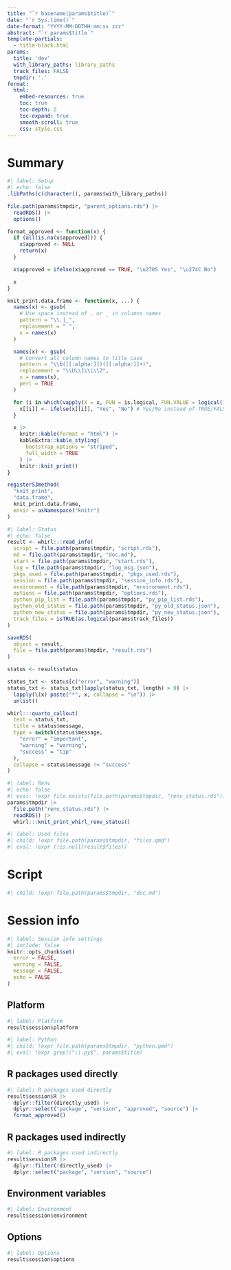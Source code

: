 ```yaml
---
title: "`r basename(params$title)`"
date: "`r Sys.time()`"
date-format: "YYYY-MM-DDTHH:mm:ss zzz"
abstract: "`r params$title`"
template-partials:
  - title-block.html
params:
  title: 'dev'
  with_library_paths: library_paths
  track_files: FALSE
  tmpdir: '.'
format:
  html:
    embed-resources: true
    toc: true
    toc-depth: 2
    toc-expand: true
    smooth-scroll: true
    css: style.css
---
```


# Summary

```r
#| label: Setup
#| echo: false
.libPaths(c(character(), params$with_library_paths))

file.path(params$tmpdir, "parent_options.rds") |>
  readRDS() |>
  options()

format_approved <- function(x) {
  if (all(is.na(x$approved))) {
    x$approved <- NULL
    return(x)
  }

  x$approved = ifelse(x$approved == TRUE, "\u2705 Yes", "\u274C No")

  x
}

knit_print.data.frame <- function(x, ...) {
  names(x) <- gsub(
    # Use space instead of . or _ in columns names
    pattern = "\\.|_",
    replacement = " ",
    x = names(x)
  )

  names(x) <- gsub(
    # Convert all column names to title case
    pattern = "\\b([[:alpha:]])([[:alpha:]]+)",
    replacement = "\\U\\1\\L\\2",
    x = names(x),
    perl = TRUE
  )

  for (i in which(vapply(X = x, FUN = is.logical, FUN.VALUE = logical(1)))) {
    x[[i]] <- ifelse(x[[i]], "Yes", "No") # Yes/No instead of TRUE/FALSE
  }

  x |>
    knitr::kable(format = "html") |>
    kableExtra::kable_styling(
      bootstrap_options = "striped",
      full_width = TRUE
    ) |>
    knitr::knit_print()
}

registerS3method(
  "knit_print",
  "data.frame",
  knit_print.data.frame,
  envir = asNamespace("knitr")
)
```

```r
#| label: Status
#| echo: false
result <- whirl:::read_info(
  script = file.path(params$tmpdir, "script.rds"),
  md = file.path(params$tmpdir, "doc.md"),
  start = file.path(params$tmpdir, "start.rds"),
  log = file.path(params$tmpdir, "log_msg.json"),
  pkgs_used = file.path(params$tmpdir, "pkgs_used.rds"),
  session = file.path(params$tmpdir, "session_info.rds"),
  environment = file.path(params$tmpdir, "environment.rds"),
  options = file.path(params$tmpdir, "options.rds"),
  python_pip_list = file.path(params$tmpdir, "py_pip_list.rds"),
  python_old_status = file.path(params$tmpdir, "py_old_status.json"),
  python_new_status = file.path(params$tmpdir, "py_new_status.json"),
  track_files = isTRUE(as.logical(params$track_files))
)

saveRDS(
  object = result,
  file = file.path(params$tmpdir, "result.rds")
)

status <- result$status

status_txt <- status[c("error", "warning")]
status_txt <- status_txt[lapply(status_txt, length) > 0] |>
  lapply(\(x) paste("*", x, collapse = "\n")) |>
  unlist()

whirl:::quarto_callout(
  text = status_txt,
  title = status$message,
  type = switch(status$message,
    "error" = "important",
    "warning" = "warning",
    "success" = "tip"
  ),
  collapse = status$message != "success"
)
```

```r
#| label: Renv
#| echo: false
#| eval: !expr file.exists(file.path(params$tmpdir, "renv_status.rds"))
params$tmpdir |>
  file.path("renv_status.rds") |>
  readRDS() |>
  whirl:::knit_print_whirl_renv_status()
```

```r
#| label: Used files
#| child: !expr file.path(params$tmpdir, "files.qmd")
#| eval: !expr (!is.null(result$files))
```

# Script
::: {.script-container}

```r
#| child: !expr file.path(params$tmpdir, "doc.md")
```

:::

# Session info

```r
#| label: Session info settings
#| include: false
knitr::opts_chunk$set(
  error = FALSE,
  warning = FALSE,
  message = FALSE,
  echo = FALSE
)
```

:::{.callout-note collapse=false appearance="minimal"}
## Platform

```r
#| label: Platform
result$session$platform
```

:::

```r
#| label: Python
#| child: !expr file.path(params$tmpdir, "python.qmd")
#| eval: !expr grepl("\\.py$", params$title)
```

:::{.callout-note collapse=false appearance="minimal"}
## R packages used directly

```r
#| label: R packages used directly
result$session$R |>
  dplyr::filter(directly_used) |>
  dplyr::select("package", "version", "approved", "source") |> 
  format_approved()
```

:::

:::{.callout-note collapse=true appearance="minimal"}
## R packages used indirectly

```r
#| label: R packages used indirectly
result$session$R |>
  dplyr::filter(!directly_used) |>
  dplyr::select("package", "version", "source")
```

:::

:::{.callout-note collapse=true appearance="minimal"}
## Environment variables

```r
#| label: Environment
result$session$environment
```

:::

:::{.callout-note collapse=true appearance="minimal"}
## Options

```r
#| label: Options
result$session$options
```

:::
